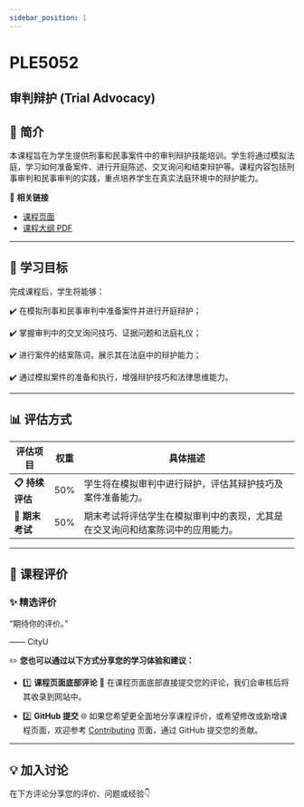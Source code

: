 ```yaml
---
sidebar_position: 1
---
```


# PLE5052
## 审判辩护 (Trial Advocacy)

## **📘 简介**
本课程旨在为学生提供刑事和民事案件中的审判辩护技能培训。学生将通过模拟法庭，学习如何准备案件、进行开庭陈述、交叉询问和结束辩护等。课程内容包括刑事审判和民事审判的实践，重点培养学生在真实法庭环境中的辩护能力。

🔗 **相关链接**
- [课程页面](https://www.cityu.edu.hk/catalogue/pg/202526/course/PLE5052.htm)
- [课程大纲 PDF](https://www.cityu.edu.hk/catalogue/pg/202526/course/PLE5052.pdf)

---

## **🎯 学习目标**

完成课程后，学生将能够：

✔️ 在模拟刑事和民事审判中准备案件并进行开庭辩护；

✔️ 掌握审判中的交叉询问技巧、证据问题和法庭礼仪；

✔️ 进行案件的结案陈词，展示其在法庭中的辩护能力；

✔️ 通过模拟案件的准备和执行，增强辩护技巧和法律思维能力。

---

## **📊 评估方式**

| **评估项目**          | **权重** | **具体描述**                                                                                       |
|----------------------|---------|---------------------------------------------------------------------------------------------------|
| **📋 持续评估**       | 50%     | 学生将在模拟审判中进行辩护，评估其辩护技巧及案件准备能力。                                       |
| **📂 期末考试**       | 50%     | 期末考试将评估学生在模拟审判中的表现，尤其是在交叉询问和结案陈词中的应用能力。                   |

---

## **💬 课程评价**

### ✨ **精选评价**
<div className={commentStyles.commentBox}>
    <p className={commentStyles.commentText}>
        “期待你的评价。”
    </p>
    <p className={commentStyles.commentAuthor}>—— CityU</p>
</div>

✏️ **您也可以通过以下方式分享您的学习体验和建议：**

- 1️⃣ **课程页面底部评论**
💬 在课程页面底部直接提交您的评论，我们会审核后将其收录到网站中。

- 2️⃣ **GitHub 提交**
🌐 如果您希望更全面地分享课程评价，或希望修改或新增课程页面，欢迎参考 [Contributing](/contributing) 页面，通过 GitHub 提交您的贡献。

---

## **💡 加入讨论**

在下方评论分享您的评价、问题或经验👇
<Utterances />